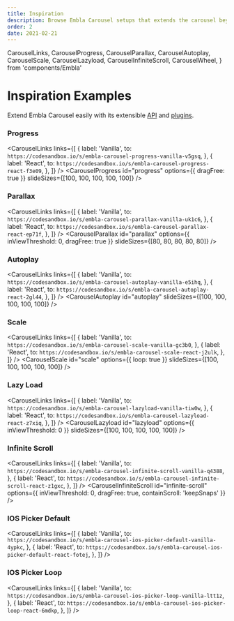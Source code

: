 ```yaml
---
title: Inspiration
description: Browse Embla Carousel setups that extends the carousel beyond its core features.
order: 2
date: 2021-02-21
---
```


  CarouselLinks,
  CarouselProgress,
  CarouselParallax,
  CarouselAutoplay,
  CarouselScale,
  CarouselLazyload,
  CarouselInfiniteScroll,
  CarouselWheel,
} from 'components/Embla'

# Inspiration Examples

Extend Embla Carousel easily with its extensible [API](/api/) and [plugins](/plugins/).

### Progress

<CarouselLinks
  links={[
    {
      label: 'Vanilla',
      to: `https://codesandbox.io/s/embla-carousel-progress-vanilla-v5gsq`,
    },
    {
      label: 'React',
      to: `https://codesandbox.io/s/embla-carousel-progress-react-f3e09`,
    },
  ]}
/>
<CarouselProgress
  id="progress"
  options={{ dragFree: true }}
  slideSizes={[100, 100, 100, 100, 100]}
/>

### Parallax

<CarouselLinks
  links={[
    {
      label: 'Vanilla',
      to: `https://codesandbox.io/s/embla-carousel-parallax-vanilla-uk1c6`,
    },
    {
      label: 'React',
      to: `https://codesandbox.io/s/embla-carousel-parallax-react-ep71f`,
    },
  ]}
/>
<CarouselParallax
  id="parallax"
  options={{ inViewThreshold: 0, dragFree: true }}
  slideSizes={[80, 80, 80, 80, 80]}
/>

### Autoplay

<CarouselLinks
  links={[
    {
      label: 'Vanilla',
      to: `https://codesandbox.io/s/embla-carousel-autoplay-vanilla-e5ihq`,
    },
    {
      label: 'React',
      to: `https://codesandbox.io/s/embla-carousel-autoplay-react-2gl44`,
    },
  ]}
/>
<CarouselAutoplay id="autoplay" slideSizes={[100, 100, 100, 100, 100]} />

### Scale

<CarouselLinks
  links={[
    {
      label: 'Vanilla',
      to: `https://codesandbox.io/s/embla-carousel-scale-vanilla-gc3b0`,
    },
    {
      label: 'React',
      to: `https://codesandbox.io/s/embla-carousel-scale-react-j2ulk`,
    },
  ]}
/>
<CarouselScale
  id="scale"
  options={{ loop: true }}
  slideSizes={[100, 100, 100, 100, 100]}
/>

### Lazy Load

<CarouselLinks
  links={[
    {
      label: 'Vanilla',
      to: `https://codesandbox.io/s/embla-carousel-lazyload-vanilla-tiw0w`,
    },
    {
      label: 'React',
      to: `https://codesandbox.io/s/embla-carousel-lazyload-react-z7xiq`,
    },
  ]}
/>
<CarouselLazyload
  id="lazyload"
  options={{ inViewThreshold: 0 }}
  slideSizes={[100, 100, 100, 100, 100]}
/>

### Infinite Scroll

<CarouselLinks
  links={[
    {
      label: 'Vanilla',
      to: `https://codesandbox.io/s/embla-carousel-infinite-scroll-vanilla-q4388`,
    },
    {
      label: 'React',
      to: `https://codesandbox.io/s/embla-carousel-infinite-scroll-react-z1gxc`,
    },
  ]}
/>
<CarouselInfiniteScroll
  id="infinite-scroll"
  options={{ inViewThreshold: 0, dragFree: true, containScroll: 'keepSnaps' }}
/>

### IOS Picker Default

<CarouselLinks
  links={[
    {
      label: 'Vanilla',
      to: `https://codesandbox.io/s/embla-carousel-ios-picker-default-vanilla-4ypkc`,
    },
    {
      label: 'React',
      to: `https://codesandbox.io/s/embla-carousel-ios-picker-default-react-fotej`,
    },
  ]}
/>
<CarouselWheel id="ios-picker-default" />

### IOS Picker Loop

<CarouselLinks
  links={[
    {
      label: 'Vanilla',
      to: `https://codesandbox.io/s/embla-carousel-ios-picker-loop-vanilla-ltt1z`,
    },
    {
      label: 'React',
      to: `https://codesandbox.io/s/embla-carousel-ios-picker-loop-react-6mdkp`,
    },
  ]}
/>
<CarouselWheel id="ios-picker-loop" loop={true} />
